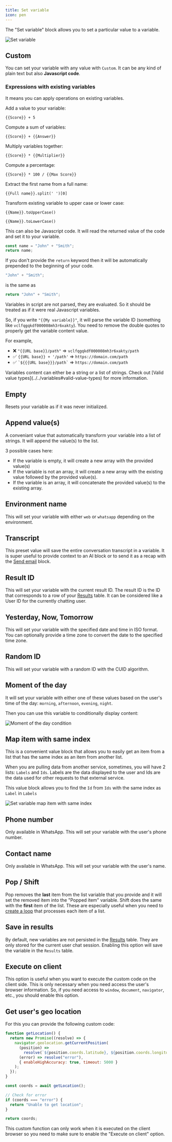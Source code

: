 ```yaml
---
title: Set variable
icon: pen
---
```



The "Set variable" block allows you to set a particular value to a variable.

<Frame>
  <img src="/images/blocks/logic/set-variable.png" alt="Set variable" />
</Frame>

## Custom

You can set your variable with any value with `Custom`. It can be any kind of plain text but also **Javascript code**.

### Expressions with existing variables

It means you can apply operations on existing variables.

Add a value to your variable:

```
{{Score}} + 5
```

Compute a sum of variables:

```
{{Score}} + {{Answer}}
```

Multiply variables together:

```
{{Score}} * {{Multiplier}}
```

Compute a percentage:

```
{{Score}} * 100 / {{Max Score}}
```

Extract the first name from a full name:

```
{{Full name}}.split(' ')[0]
```

Transform existing variable to upper case or lower case:

```
{{Name}}.toUpperCase()
```

```
{{Name}}.toLowerCase()
```

This can also be Javascript code. It will read the returned value of the code and set it to your variable.

```js
const name = "John" + "Smith";
return name;
```

If you don't provide the `return` keyword then it will be automatically prepended to the beginning of your code.

```js
"John" + "Smith";
```

is the same as

```js
return "John" + "Smith";
```

<Info>
Variables in script are not parsed, they are evaluated. So it should be treated as if it were real Javascript variables.

So, if you write `"{{My variable}}"`, it will parse the variable ID (something like `vclfqgqkdf000008mh3r6xakty`). You need to remove the double quotes to properly get the variable content value.

For example,

- ❌ `"{{URL base}}/path"` => `vclfqgqkdf000008mh3r6xakty/path`
- ✅ `{{URL base}} + '/path'` => `https://domain.com/path`
- ✅ `` `${{{URL base}}}/path` `` => `https://domain.com/path`

</Info>

<Info>
  Variables content can either be a string or a list of strings. Check out
  [Valid value types](../../variables#valid-value-types) for more information.
</Info>

## Empty

Resets your variable as if it was never initialized.

## Append value(s)

A conveniant value that automatically transform your variable into a list of strings. It will append the value(s) to the list.

3 possible cases here:

- If the variable is empty, it will create a new array with the provided value(s)
- If the variable is not an array, it will create a new array with the existing value followed by the provided value(s).
- If the variable is an array, it will concatenate the provided value(s) to the existing array.

## Environment name

This will set your variable with either `web` or `whatsapp` depending on the environment.

## Transcript

This preset value will save the entire conversation transcript in a variable. It is super useful to provide context to an AI block or to send it as a recap with the [Send email](../integrations/send-email) block.

<YoutubeVideo id="DqExIPl21dY" />

## Result ID

This will set your variable with the current result ID. The result ID is the ID that corresponds to a row of your [Results](../../../results/overview.mdx) table. It can be considered like a User ID for the currently chatting user.

## Yesterday, Now, Tomorrow

This will set your variable with the specified date and time in ISO format. You can optionally provide a time zone to convert the date to the specified time zone.

## Random ID

This will set your variable with a random ID with the CUID algorithm.

## Moment of the day

It will set your variable with either one of these values based on the user's time of the day: `morning`, `afternoon`, `evening`, `night`.

Then you can use this variable to conditionally display content:

<Frame style={{ maxWidth: "400px" }}>
  <img
    src="/images/blocks/logic/moment-condition.png"
    alt="Moment of the day condition"
  />
</Frame>

## Map item with same index

This is a convenient value block that allows you to easily get an item from a list that has the same index as an item from another list.

When you are pulling data from another service, sometimes, you will have 2 lists: `Labels` and `Ids`. Labels are the data displayed to the user and Ids are the data used for other requests to that external service.

This value block allows you to find the `Id` from `Ids` with the same index as `Label` in `Labels`

<Frame>
  <img
    src="/images/blocks/logic/set-variable-map-item.png"
    alt="Set variable map item with same index"
  />
</Frame>

## Phone number

Only available in WhatsApp. This will set your variable with the user's phone number.

## Contact name

Only available in WhatsApp. This will set your variable with the user's name.

## Pop / Shift

Pop removes the **last** item from the list variable that you provide and it will set the removed item into the "Popped item" variable. Shift does the same with the **first** item of the list. These are especially useful when you need to [create a loop](../../../guides/how-to-create-loops) that processes each item of a list.

## Save in results

By default, new variables are not persisted in the [Results](../../../results) table. They are only stored for the current user chat session. Enabling this option will save the variable in the `Results` table.

## Execute on client

This option is useful when you want to execute the custom code on the client side. This is only necessary when you need access the user's browser information. So, if you need access to `window`, `document`, `navigator`, etc., you should enable this option.

## Get user's geo location

For this you can provide the following custom code:

```js
function getLocation() {
  return new Promise((resolve) => {
    navigator.geolocation.getCurrentPosition(
      (position) =>
        resolve(`${position.coords.latitude}, ${position.coords.longitude}`),
      (error) => resolve("error"),
      { enableHighAccuracy: true, timeout: 5000 }
    );
  });
}

const coords = await getLocation();

// Check for error
if (coords === "error") {
  return "Unable to get location";
}

return coords;
```

This custom function can only work when it is executed on the client browser so you need to make sure to enable the "Execute on client" option.
